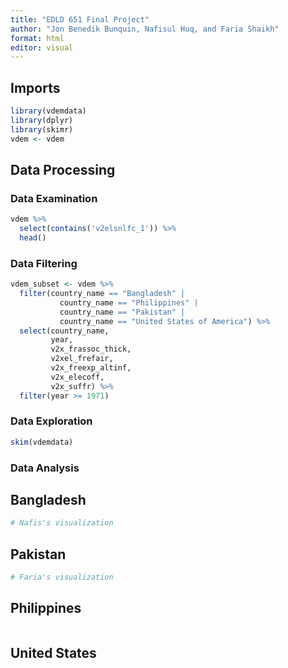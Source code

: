 ```yaml
---
title: "EDLD 651 Final Project"
author: "Jon Benedik Bunquin, Nafisul Huq, and Faria Shaikh"
format: html
editor: visual
---
```


## Imports

```r
library(vdemdata)
library(dplyr)
library(skimr)
vdem <- vdem
```

## Data Processing
###  Data Examination

```r
vdem %>% 
  select(contains('v2elsnlfc_1')) %>%
  head()
```

### Data Filtering

```r
vdem_subset <- vdem %>%
  filter(country_name == "Bangladesh" | 
           country_name == "Philippines" |
           country_name == "Pakistan" |
           country_name == "United States of America") %>%
  select(country_name, 
         year, 
         v2x_frassoc_thick,
         v2xel_frefair,
         v2x_freexp_altinf,
         v2x_elecoff,
         v2x_suffr) %>%
  filter(year >= 1971)
```

### Data Exploration

```r
skim(vdemdata)
```

<insert interpretation here>

### Data Analysis

## Bangladesh

```r
# Nafis's visualization
```

<Interpretation of results>

## Pakistan 

```r
# Faria's visualization
```

<Interpretation of results>

## Philippines 
```r

```

## United States